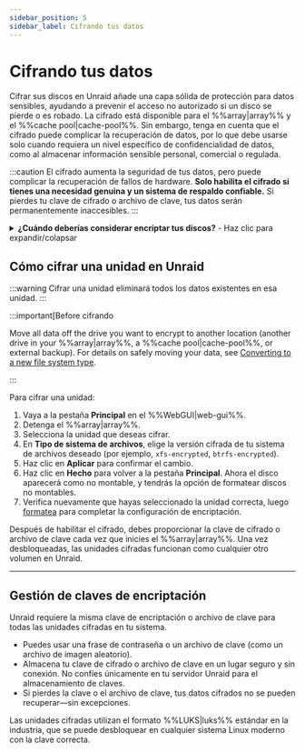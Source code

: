 ```yaml
---
sidebar_position: 5
sidebar_label: Cifrando tus datos
---
```


# Cifrando tus datos

Cifrar sus discos en Unraid añade una capa sólida de protección para datos sensibles, ayudando a prevenir el acceso no autorizado si un disco se pierde o es robado. La cifrado está disponible para el %%array|array%% y el %%cache pool|cache-pool%%. Sin embargo, tenga en cuenta que el cifrado puede complicar la recuperación de datos, por lo que debe usarse solo cuando requiera un nivel específico de confidencialidad de datos, como al almacenar información sensible personal, comercial o regulada.

:::caution
El cifrado aumenta la seguridad de tus datos, pero puede complicar la recuperación de fallos de hardware. **Solo habilita el cifrado si tienes una necesidad genuina y un sistema de respaldo confiable.** Si pierdes tu clave de cifrado o archivo de clave, tus datos serán permanentemente inaccesibles.
:::

<details>
  <summary><strong>¿Cuándo deberías considerar encriptar tus discos?</strong> - Haz clic para expandir/colapsar</summary>

  - Almacenas datos confidenciales, regulados o sensibles en tu servidor Unraid.
  - Te preocupa el robo de datos si una unidad es físicamente removida o robada.
  - Necesitas cumplir con requisitos organizacionales o legales de protección de datos.

  Si usas Unraid principalmente para medios domésticos o archivos no sensibles, puede que la encriptación no sea necesaria y podría complicar la resolución de problemas y la recuperación.
</details>

## Cómo cifrar una unidad en Unraid

:::warning
Cifrar una unidad eliminará todos los datos existentes en esa unidad.
:::

:::important\[Before cifrando

Move all data off the drive you want to encrypt to another location (another drive in your %%array|array%%, a %%cache pool|cache-pool%%, or external backup). For details on safely moving your data, see [Converting to a new file system type](../../using-unraid-to/manage-storage/file-systems.mdx#converting-to-a-new-file-system-type).

:::

Para cifrar una unidad:

1. Vaya a la pestaña **Principal** en el %%WebGUI|web-gui%%.
2. Detenga el %%array|array%%.
3. Selecciona la unidad que deseas cifrar.
4. En **Tipo de sistema de archivos**, elige la versión cifrada de tu sistema de archivos deseado (por ejemplo, `xfs-encrypted`, `btrfs-encrypted`).
5. Haz clic en **Aplicar** para confirmar el cambio.
6. Haz clic en **Hecho** para volver a la pestaña **Principal**. Ahora el disco aparecerá como no montable, y tendrás la opción de formatear discos no montables.
7. Verifica nuevamente que hayas seleccionado la unidad correcta, luego [formatea](../../using-unraid-to/manage-storage/file-systems.mdx#creating-a-file-system-formatting) para completar la configuración de encriptación.

Después de habilitar el cifrado, debes proporcionar la clave de cifrado o archivo de clave cada vez que inicies el %%array|array%%. Una vez desbloqueadas, las unidades cifradas funcionan como cualquier otro volumen en Unraid.

---

## Gestión de claves de encriptación

Unraid requiere la misma clave de encriptación o archivo de clave para todas las unidades cifradas en tu sistema.

- Puedes usar una frase de contraseña o un archivo de clave (como un archivo de imagen aleatorio).
- Almacena tu clave de cifrado o archivo de clave en un lugar seguro y sin conexión. No confíes únicamente en tu servidor Unraid para el almacenamiento de claves.
- Si pierdes la clave o el archivo de clave, tus datos cifrados no se pueden recuperar—sin excepciones.

Las unidades cifradas utilizan el formato %%LUKS|luks%% estándar en la industria, que se puede desbloquear en cualquier sistema Linux moderno con la clave correcta.
